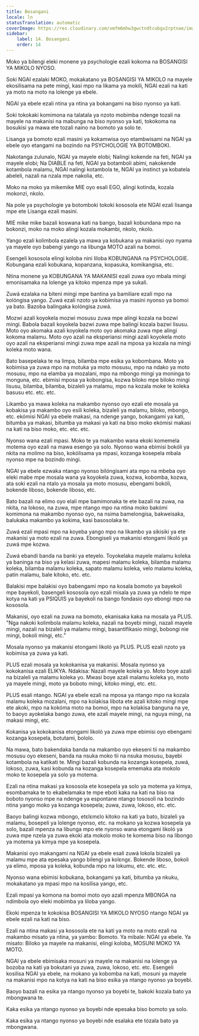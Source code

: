 ```yaml
---
title: Bosangani
locale: ln
statusTranslation: automatic
coverImage: https://res.cloudinary.com/xmfm6mhw3gwctndtcubgx2rptnae/image/upload/v1740337243/small_cover_educacion_fundamental_a051170f1c.webp
sidebar:
    label: 14. Bosangani
    order: 14
---
```

Moko ya bilengi eleki monene ya psychologie ezali kokoma na BOSANGISI YA MIKOLO NYOSO.

Soki NGAI ezalaki MOKO, mokakatano ya BOSANGISI YA MIKOLO na mayele ekosilisama na pete mingi, kasi mpo na likama ya mokili, NGAI ezali na kati ya moto na moto na lolenge ya ebele.

NGAI ya ebele ezali ntina ya ntina ya bokangami na biso nyonso ya kati.

Soki tokokaki komimona na talatala ya nzoto mobimba ndenge tozali na mayele na makanisi na mabunga na biso nyonso ya kati, tokokoma na bosukisi ya mawa ete tozali naino na bomoto ya solo te.

Lisanga ya bomoto ezali masini ya kokamwisa oyo etambwisami na NGAI ya ebele oyo etangami na bozindo na PSYCHOLOGIE YA BOTOMBOKI.

Nakotanga zulunalo, NGAI ya mayele elobi; Nalingi kokende na feti, NGAI ya mayele elobi; Na DIABLE na feti, NGAI ya botamboli abimi, nakokende kotambola malamu, NGAI nalingi kotambola te, NGAI ya instinct ya kobatela abeleli, nazali na nzala mpe nakolia, etc.

Moko na moko ya mikemike MIE oyo esali EGO, alingi kotinda, kozala mokonzi, nkolo.

Na pole ya psychologie ya botomboki tokoki kososola ete NGAI ezali lisanga mpe ete Lisanga ezali masini.

MIE mike mike bazali koswana kati na bango, bazali kobundana mpo na bokonzi, moko na moko alingi kozala mokambi, nkolo, nkolo.

Yango ezali kolimbola ezalela ya mawa ya kobukana ya makanisi oyo nyama ya mayele oyo babengi yango na libunga MOTO azali na bomoi.

Esengeli kososola elingi koloba nini liloba KOBUNGANA na PSYCHOLOGIE. Kobungana ezali kobukana, kopanzana, kopasuka, komikangisa, etc.

Ntina monene ya KOBUNGANA YA MAKANISI ezali zuwa oyo mbala mingi emonisamaka na lolenge ya kitoko mpenza mpe ya sukali.

Zuwá ezalaka na biteni mingi mpe bantina ya bamiliare ezali mpo na kolóngisa yango. Zuwá ezali nzoto ya kobimisa ya masini nyonso ya bomoi ya bato. Bazoba balingaka kolóngisa zuwá.

Mozwi azali koyokela mozwi mosusu zuwa mpe alingi kozala na bozwi mingi. Babola bazali koyokela bazwi zuwa mpe balingi kozala bazwi lisusu. Moto oyo akomaka azali koyokela moto oyo akomaka zuwa mpe alingi kokoma malamu. Moto oyo azali na eksperiansi mingi azali koyokela moto oyo azali na eksperiansi mingi zuwa mpe azali na mposa ya kozala na mingi koleka moto wana.

Bato basepelaka te na limpa, bilamba mpe esika ya kobombana. Moto ya kobimisa ya zuwa mpo na motuka ya moto mosusu, mpo na ndako ya moto mosusu, mpo na elamba ya mozalani, mpo na mbongo mingi ya moninga to monguna, etc. ebimisi mposa ya kobongisa, kozwa biloko mpe biloko mingi lisusu, bilamba, bilamba, bizaleli ya malamu, mpo na kozala moke te koleka basusu etc. etc. etc.

Likambo ya mawa koleka na makambo nyonso oyo ezali ete mosala ya kobakisa ya makambo oyo esili koleka, bizaleli ya malamu, biloko, mbongo, etc. ekómisi NGAI ya ebele makasi, na ndenge yango, bokangami ya kati, bitumba ya makasi, bitumba ya makasi ya kati na biso moko ekómisi makasi na kati na biso moko, etc. etc. etc.

Nyonso wana ezali mpasi. Moko te ya makambo wana ekoki komemela motema oyo ezali na mawa esengo ya solo. Nyonso wana ebimisi bokóli ya nkita na molimo na biso, kokólisama ya mpasi, kozanga kosepela mbala nyonso mpe na bozindo mingi.

NGAI ya ebele ezwaka ntango nyonso bilóngisami ata mpo na mbeba oyo eleki mabe mpe mosala wana ya koyokela zuwa, kozwa, kobomba, kozwa, ata soki ezali na ntalo ya mosala ya moto mosusu, ebengami bokóli, bokende liboso, bokende liboso, etc.

Bato bazali na elimo oyo elali mpe bamimonaka te ete bazali na zuwa, na nkita, na lokoso, na zuwa, mpe ntango mpo na ntina moko bakómi komimona na makambo nyonso oyo, na nsima bamelongisa, bakweisaka, balukaka makambo ya kokima, kasi basosolaka te.

Zuwá ezali mpasi mpo na koyeba yango mpo na likambo ya sikisiki ya ete makanisi ya moto ezali na zuwa. Ebongiseli ya makanisi etongami likoló ya zuwá mpe kozwa.

Zuwá ebandi banda na banki ya eteyelo. Toyokelaka mayele malamu koleka ya baninga na biso ya kelasi zuwa, mapesi malamu koleka, bilamba malamu koleka, bilamba malamu koleka, sapato malamu koleka, velo malamu koleka, patin malamu, bale kitoko, etc. etc.

Balakisi mpe balakisi oyo babengami mpo na kosala bomoto ya bayekoli mpe bayekoli, basengeli kososola oyo ezali misala ya zuwa ya ndelo te mpe kotya na kati ya PSIQUIS ya bayekoli na bango fondasio oyo ebongi mpo na kososola.

Makanisi, oyo ezali na zuwa na bomoto, ekanisaka kaka na mosala ya PLUS. "Nga nakoki kolimbola malamu koleka, nazali na boyebi mingi, nazali mayele mingi, nazali na bizaleli ya malamu mingi, basantifikasio mingi, bobongi nie mingi, bokoli mingi, etc."

Mosala nyonso ya makanisi etongami likoló ya PLUS. PLUS ezali nzoto ya kobimisa ya zuwa ya kati.

PLUS ezali mosala ya kokokanisa ya makanisi. Mosala nyonso ya kokokanisa ezali ELIKYA. Ndakisa: Nazali mayele koleka yo. Moto boye azali na bizaleli ya malamu koleka yo. Mwasi boye azali malamu koleka yo, moto ya mayele mingi, moto ya boboto mingi, kitoko mingi, etc. etc.

PLUS esali ntango. NGAI ya ebele ezali na mposa ya ntango mpo na kozala malamu koleka mozalani, mpo na kolakisa libota ete azali kitoko mingi mpe ete akoki, mpo na kokóma moto na bomoi, mpo na kolakisa banguna na ye, to baoyo ayokelaka bango zuwa, ete azali mayele mingi, na nguya mingi, na makasi mingi, etc.

Kokanisa ya kokokanisa etongami likoló ya zuwa mpe ebimisi oyo ebengami kozanga kosepela, botutami, bololo.

Na mawa, bato bakendaka banda na makambo oyo ekeseni tii na makambo mosusu oyo ekeseni, banda na nsuka moko tii na nsuka mosusu, bayebi kotambola na katikati te. Mingi bazali kobunda na kozanga kosepela, zuwá, lokoso, zuwa, kasi kobunda na kozanga kosepela ememaka ata mokolo moko te kosepela ya solo ya motema.

Ezali na ntina makasi ya kososola ete kosepela ya solo ya motema ya kimya, esombamaka te to ekabelamaka te mpe eboti kaka na kati na biso na boboto nyonso mpe na ndenge ya espontane ntango tososoli na bozindo ntina yango moko ya kozanga kosepela; zuwa, zuwa, lokoso, etc. etc.

Baoyo balingi kozwa mbongo, etɛlɛmɛlo kitoko na kati ya bato, bizaleli ya malamu, bosepeli ya lolenge nyonso, etc. na mokano ya kozwa kosepela ya solo, bazali mpenza na libunga mpo ete nyonso wana etongami likoló ya zuwa mpe nzela ya zuwa ekoki ata mokolo moko te komema biso na libongo ya motema ya kimya mpe ya kosepela.

Makanisi oyo makangami na NGAI ya ebele esali zuwá lokola bizaleli ya malamu mpe ata epesaka yango bilengi ya kolɛngɛ. Bokende liboso, bokoli ya elimo, mposa ya koleka, kobunda mpo na lokumu, etc. etc. etc.

Nyonso wana ebimisi kobukana, bokangami ya kati, bitumba ya nkuku, mokakatano ya mpasi mpo na kosilisa yango, etc.

Ezali mpasi ya komona na bomoi moto oyo azali mpenza MBONGA na ndimbola oyo eleki mobimba ya liloba yango.

Ekoki mpenza te kokokisa BOSANGISI YA MIKOLO NYOSO ntango NGAI ya ebele ezali na kati na biso.

Ezali na ntina makasi ya kososola ete na kati ya moto na moto ezali na makambo misato ya ntina, ya yambo: Bomoto. Ya mibale: NGAI ya ebele. Ya misato: Biloko ya mayele na makanisi, elingi koloba, MOSUNI MOKO YA MOTO.

NGAI ya ebele ebimisaka mosuni ya mayele na makanisi na lolenge ya bozoba na kati ya bokutani ya zuwa, zuwa, lokoso, etc. etc. Esengeli kosilisa NGAI ya ebele, na mokano ya kobomba na kati, mosuni ya mayele na makanisi mpo na kotya na kati na biso esika ya ntango nyonso ya boyebi.

Baoyo bazali na esika ya ntango nyonso ya boyebi te, bakoki kozala bato ya mbongwana te.

Kaka esika ya ntango nyonso ya boyebi nde epesaka biso bomoto ya solo.

Kaka esika ya ntango nyonso ya boyebi nde esalaka ete tózala bato ya mbongwana.

